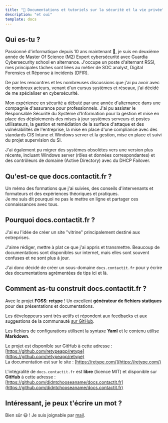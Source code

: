 ---
title: "🚀 Documentations et tutoriels sur la sécurité et la vie privée"
description: "et oui"
template: docs
---

## Qui es-tu ?

Passionné d'informatique depuis 10 ans maintenant 🧐, je suis en deuxième année de Master Of Science (M2) Expert cybersécurité avec Guardia Cybersecurity school en alternance. J'occupe un poste d'alternant RSSI, mes principales tâches sont liées au métier de SOC analyst, Digital Forensics et Réponse à incidents (DFIR).

De par les rencontres et les nombreuses discussions que j'ai pu avoir avec de nombreux acteurs, venant d'un cursus systèmes et réseaux, j'ai décidé de me spécialiser en cybersécurité.

Mon expérience en sécurité a débuté par une année d'alternance dans une compagnie d'assurance pour professionnels. J'ai pu assister le Responsable Sécurité du Système d'Information pour la gestion et mise en place des déploiements des mises à jour systèmes serveurs et postes utilisateurs, la gestion et remédiation de la surface d'attaque et des vulnérabilités de l'entreprise, la mise en place d'une compliance avec des standards CIS Intune et Windows server et la gestion, mise en place et suivi du projet supervision du SI.

J'ai également pu migrer des systèmes obsolètes vers une version plus récente, incluant Windows server (rôles et données correspondantes) et des contrôleurs de domaine (Active Directory) avec du DHCP Failover.

## Qu'est-ce que docs.contactit.fr ?

Un mémo des formations que j'ai suivies, des conseils d'intervenants et formateurs et des expériences théoriques et pratiques.  
Je me suis dit pourquoi ne pas le mettre en ligne et partager ces connaissances avec tous.

## Pourquoi docs.contactit.fr ?

J'ai eu l'idée de créer un site "vitrine" principalement destiné aux entreprises.

J'aime rédiger, mettre à plat ce que j'ai appris et transmettre. Beaucoup de documentations sont disponibles sur internet, mais elles sont souvent confuses et ne sont plus à jour.

J'ai donc décidé de créer un sous-domaine `docs.contactit.fr` pour y écrire des documentations agrémentées de tips ici et là.

## Comment as-tu construit docs.contactit.fr ?

Avec le projet **FOSS**: **retype** ! Un excellent **générateur de fichiers statiques** pour des présentations et documentations.

Les développeurs sont très actifs et répondent aux feedbacks et aux suggestions de la communauté [sur GitHub](https://github.com/retypeapp/retype/issues).

Les fichiers de configurations utilisent la syntaxe **Yaml** et le contenu utilise **Markdown**.

Le projet est disponible sur GitHub à cette adresse : [https://github.com/retypeapp/retype](https://github.com/retypeapp/retype)  
La documentation est sur le site : [https://retype.com/](https://retype.com/)

L'intégralité de `docs.contactit.fr` est **libre** (licence MIT) et disponible sur **GitHub** à cette adresse : [https://github.com/didntchooseaname/docs.contactit.fr](https://github.com/didntchooseaname/docs.contactit.fr)

## Intéressant, je peux t'écrire un mot ?

Bien sûr 😃 ! Je suis joignable par [mail](mailto:contactit.yarka@slmail.me).